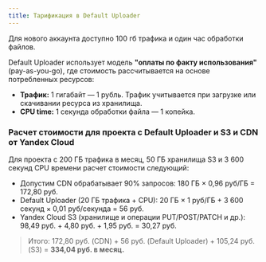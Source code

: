 ```yaml
---
title: Тарификация в Default Uploader
---
```



<Aside type="tip" title="Бонус при регистрации">
  Для нового аккаунта доступно 100 гб трафика и один час обработки файлов.
</Aside>

Default Uploader использует модель **"оплаты по факту использования"** (pay-as-you-go), где стоимость рассчитывается на основе потребленных ресурсов:

- **Трафик:** 1 гигабайт — 1 рубль. Трафик учитывается при загрузке или скачивании ресурса из хранилища.
- **CPU time:** 1 секунда обработки файла — 1 копейка.

### Расчет стоимости для проекта с Default Uploader и S3 и CDN от Yandex Cloud

Для проекта с 200 ГБ трафика в месяц, 50 ГБ хранилища S3 и 3 600 секунд CPU времени расчет стоимости следующий:

- Допустим CDN обрабатывает 90% запросов: 180 ГБ × 0,96 руб/ГБ = 172,80 руб.
- Default Uploader (20 ГБ трафика + CPU): 20 ГБ × 1 руб/ГБ + 3 600 секунд × 0,01 руб/секунда = 56 руб.
- Yandex Cloud S3 (хранилище и операции PUT/POST/PATCH и др.): 98,49 руб. + 4,80 руб. + 1,95 руб. = 30,27 руб.

> Итого: 172,80 руб. (CDN) + 56 руб. (Default Uploader) + 105,24 руб. (S3) = **334,04 руб. в месяц.**